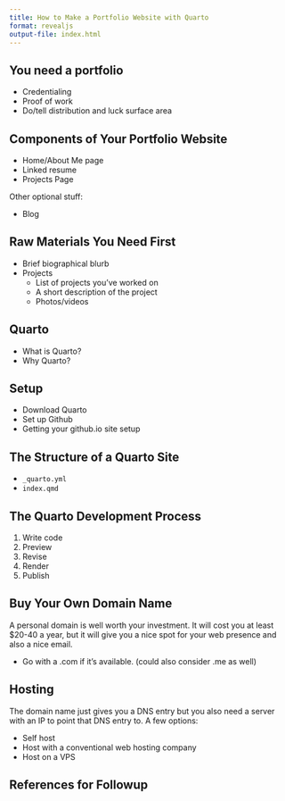```yaml
---
title: How to Make a Portfolio Website with Quarto
format: revealjs
output-file: index.html
---
```


## You need a portfolio

- Credentialing
- Proof of work
- Do/tell distribution and luck surface area

## Components of Your Portfolio Website

- Home/About Me page
- Linked resume
- Projects Page

Other optional stuff:

- Blog


## Raw Materials You Need First

- Brief biographical blurb
- Projects
  - List of projects you've worked on
  - A short description of the project
  - Photos/videos

## Quarto

- What is Quarto?
- Why Quarto?

## Setup

- Download Quarto
- Set up Github
- Getting your github.io site setup

## The Structure of a Quarto Site

- `_quarto.yml`
- `index.qmd`

## The Quarto Development Process

1. Write code
2. Preview
3. Revise
4. Render
5. Publish

## Buy Your Own Domain Name

A personal domain is well worth your investment.
It will cost you at least $20-40 a year, but it will give you a nice spot for your web presence and also a nice email.

- Go with a .com if it's available. (could also consider .me as well)

## Hosting

The domain name just gives you a DNS entry but you also need a server with an IP to point that DNS entry to.
A few options:

- Self host
- Host with a conventional web hosting company
- Host on a VPS


## References for Followup